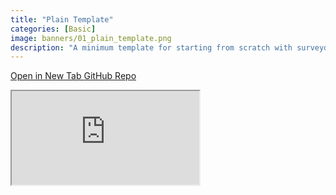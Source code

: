 ```yaml
---
title: "Plain Template"
categories: [Basic]
image: banners/01_plain_template.png
description: "A minimum template for starting from scratch with surveydown."
---
```


<div class="button-container">
  <a href="https://surveydown.shinyapps.io/plain_template/" class="template-button" target="_blank">
    <i class="fas fa-external-link-alt"></i> Open in New Tab
  </a>
  <a href="https://github.com/surveydown-dev/templates" class="template-button" target="_blank">
    <i class="fab fa-github"></i> GitHub Repo
  </a>
</div>

<div class="template-iframe-container">
<iframe src="https://surveydown.shinyapps.io/plain_template/" class="template-iframe"></iframe>
</div>